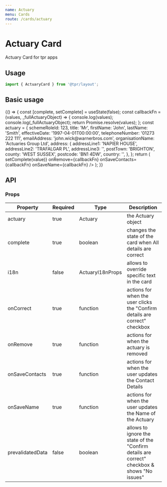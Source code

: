 ```yaml
---
name: Actuary
menu: Cards
route: /cards/actuary
---
```



# Actuary Card

Actuary Card for tpr apps

## Usage

```js
import { ActuaryCard } from '@tpr/layout';
```

## Basic usage

<Playground>
	{() => {
		const [complete, setComplete] = useState(false);
		const callbackFn = (values, _fullActuaryObject) => {
			console.log(values);
			console.log(_fullActuaryObject);
			return Promise.resolve(values);
		};
		const actuary = {
			schemeRoleId: 123,
			title: 'Mr',
			firstName: 'John',
			lastName: 'Smith',
			effectiveDate: '1997-04-01T00:00:00',
			telephoneNumber: '01273 222 111',
			emailAddress: 'john.wick@warnerbros.com',
			organisationName: 'Actuaries Group Ltd',
			address: {
				addressLine1: 'NAPIER HOUSE',
				addressLine2: 'TRAFALGAR PL',
				addressLine3: '',
				postTown: 'BRIGHTON',
				county: 'WEST SUSSEX',
				postcode: 'BN1 4DW',
				country: '',
			},
		};
		return (
			<ActuaryCard
				actuary={actuary}
				complete={complete}
				onCorrect={(value) => setComplete(value)}
				onRemove={callbackFn}
				onSaveContacts={callbackFn}
				onSaveName={callbackFn}
			/>
		);
	}}
</Playground>

## API

### Props

| Property         | Required | Type             | Description                                                                                  |
| ---------------- | -------- | ---------------- | -------------------------------------------------------------------------------------------- |
| actuary          | true     | Actuary          | the Actuary object                                                                           |
| complete         | true     | boolean          | changes the state of the card when All details are correct                                   |
| i18n             | false    | ActuaryI18nProps | allows to override specific text in the card                                                 |
| onCorrect        | true     | function         | actions for when the user clicks the "Confirm details are correct" checkbox                  |
| onRemove         | true     | function         | actions for when the actuary is removed                                                      |
| onSaveContacts   | true     | function         | actions for when the user updates the Contact Details                                        |
| onSaveName       | true     | function         | actions for when the user updates the Name of the Actuary                                    |
| prevalidatedData | false    | boolean          | allows to ignore the state of the "Confirm details are correct" checkbox & shows "No issues" |
